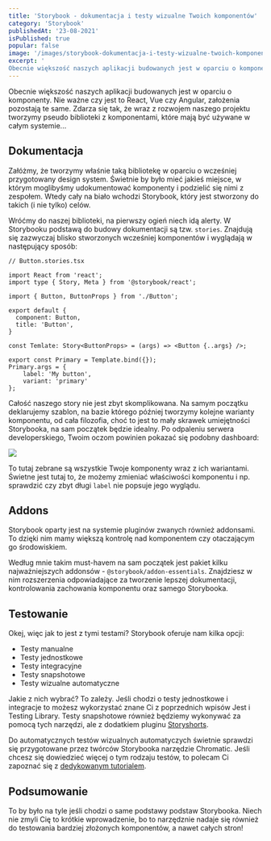 ```yaml
---
title: 'Storybook - dokumentacja i testy wizualne Twoich komponentów'
category: 'Storybook'
publishedAt: '23-08-2021'
isPublished: true
popular: false
image: '/images/storybook-dokumentacja-i-testy-wizualne-twoich-komponentów/storybook.png'
excerpt: '
Obecnie większość naszych aplikacji budowanych jest w oparciu o komponenty. Nie ważne czy jest to React, Vue czy Angular, założenia pozostają te same. Zdarza się tak, że wraz z rozwojem naszego projektu tworzymy pseudo biblioteki z komponentami, które mają być używane w całym systemie...'
---
```


Obecnie większość naszych aplikacji budowanych jest w oparciu o komponenty. Nie ważne czy jest to React, Vue czy Angular, założenia pozostają te same. Zdarza się tak, że wraz z rozwojem naszego projektu tworzymy pseudo biblioteki z komponentami, które mają być używane w całym systemie...

## Dokumentacja

Załóżmy, że tworzymy właśnie taką bibliotekę w oparciu o wcześniej przygotowany design system. Świetnie by było mieć jakieś miejsce, w którym moglibyśmy udokumentować komponenty i podzielić się nimi z zespołem. Wtedy cały na biało wchodzi Storybook, który jest stworzony do takich (i nie tylko) celów.

Wróćmy do naszej biblioteki, na pierwszy ogień niech idą alerty. W Storybooku podstawą do budowy dokumentacji są tzw. `stories`. Znajdują się zazwyczaj blisko stworzonych wcześniej komponentów i wyglądają w następujący sposób:

```tsx
// Button.stories.tsx

import React from 'react';
import type { Story, Meta } from '@storybook/react';

import { Button, ButtonProps } from './Button';

export default {
  component: Button,
  title: 'Button',
}

const Temlate: Story<ButtonProps> = (args) => <Button {..args} />;

export const Primary = Template.bind({});
Primary.args = {
	label: 'My button',
	variant: 'primary'
};
```

Całość naszego story nie jest zbyt skomplikowana. Na samym początku deklarujemy szablon, na bazie którego później tworzymy kolejne warianty komponentu, od cała filozofia, choć to jest to mały skrawek umiejętności Storybooka, na sam początek będzie idealny. Po odpaleniu serwera developerskiego, Twoim oczom powinien pokazać się podobny dashboard:

<Image src="/images/storybook-dokumentacja-i-testy-wizualne-twoich-komponentów/storybook-1.png" />

To tutaj zebrane są wszystkie Twoje komponenty wraz z ich wariantami. Świetne jest tutaj to, że możemy zmieniać właściwości komponentu i np. sprawdzić czy zbyt długi `label` nie popsuje jego wyglądu.

<Newsletter />

## Addons

Storybook oparty jest na systemie pluginów zwanych również addonsami. To dzięki nim mamy większą kontrolę nad komponentem czy otaczającym go środowiskiem.

Według mnie takim must-havem na sam początek jest pakiet kilku najważniejszych addonsów - `@storybook/addon-essentials`. Znajdziesz w nim rozszerzenia odpowiadające za tworzenie lepszej dokumentacji, kontrolowania zachowania komponentu oraz samego Storybooka.

## Testowanie

Okej, więc jak to jest z tymi testami? Storybook oferuje nam kilka opcji:

- Testy manualne
- Testy jednostkowe
- Testy integracyjne
- Testy snapshotowe
- Testy wizualne automatyczne

Jakie z nich wybrać? To zależy. Jeśli chodzi o testy jednostkowe i integracje to możesz wykorzystać znane Ci z poprzednich wpisów Jest i Testing Library. Testy snapshotowe również będziemy wykonywać za pomocą tych narzędzi, ale z dodatkiem pluginu [Storyshorts](https://github.com/storybookjs/storybook/tree/master/addons/storyshots/storyshots-core).

Do automatycznych testów wizualnych automatyczych świetnie sprawdzi się przygotowane przez twórców Storybooka narzędzie Chromatic. Jeśli chcesz się dowiedzieć więcej o tym rodzaju testów, to polecam Ci zapoznać się z [dedykowanym tutorialem](https://storybook.js.org/tutorials/visual-testing-handbook).

## Podsumowanie

To by było na tyle jeśli chodzi o same podstawy podstaw Storybooka. Niech nie zmyli Cię to krótkie wprowadzenie, bo to narzędznie nadaje się również do testowania bardziej złożonych komponentów, a nawet całych stron!
